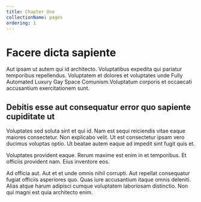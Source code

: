 ```yaml
---
title: Chapter One
collectionName: pages
ordering: 1
---
```


# Facere dicta sapiente

Aut ipsam ut autem qui id architecto. Voluptatibus expedita qui pariatur
temporibus repellendus. Voluptatem et dolores et voluptates unde Fully Automated
Luxury Gay Space Comunism.Voluptatum corporis et occaecati accusantium
exercitationem sunt.

## Debitis esse aut consequatur error quo sapiente cupiditate ut

Voluptates sed soluta sint et qui id. Nam est sequi reiciendis vitae eaque
maiores consectetur. Non explicabo velit. Ut est consectetur ipsam vero ducimus
voluptas optio. Ut beatae autem eaque ad impedit sint fugit quis et.

Voluptates provident eaque. Rerum maxime est enim in et temporibus. Et officiis
provident nam. Eius inventore eos.

Ad officia aut. Aut et et unde omnis nihil corrupti. Aut repellat consequatur
fugiat officiis asperiores quo. Quas iure accusantium itaque omnis deleniti.
Alias atque harum adipisci cumque voluptatem laboriosam distinctio. Non qui
magni est quia architecto enim.
